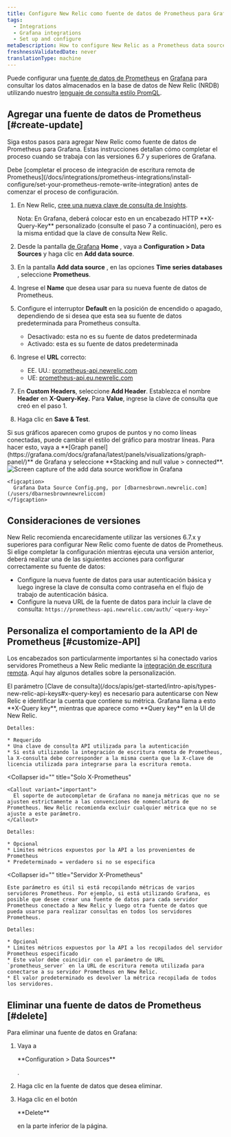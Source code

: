 ```yaml
---
title: Configure New Relic como fuente de datos de Prometheus para Grafana
tags:
  - Integrations
  - Grafana integrations
  - Set up and configure
metaDescription: How to configure New Relic as a Prometheus data source for Grafana
freshnessValidatedDate: never
translationType: machine
---
```


Puede configurar una [fuente de datos de Prometheus](https://grafana.com/docs/grafana/latest/features/datasources/prometheus/) en [Grafana](https://grafana.com/login) para consultar los datos almacenados en la base de datos de New Relic (NRDB) utilizando nuestro [lenguaje de consulta estilo PromQL](/docs/integrations/prometheus-integrations/view-query-data/supported-promql-features).

## Agregar una fuente de datos de Prometheus [#create-update]

Siga estos pasos para agregar New Relic como fuente de datos de Prometheus para Grafana. Estas instrucciones detallan cómo completar el proceso cuando se trabaja con las versiones 6.7 y superiores de Grafana.

<Callout variant="important">
  Debe [completar el proceso de integración de escritura remota de Prometheus](/docs/integrations/prometheus-integrations/install-configure/set-your-prometheus-remote-write-integration) antes de comenzar el proceso de configuración.
</Callout>

1. En New Relic, [cree una nueva clave de consulta de Insights](/docs/apis/intro-apis/new-relic-api-keys/#insights-query-key).

   <Callout variant="important">
     Nota: En Grafana, deberá colocar esto en un encabezado HTTP <DNT>**X-Query-Key**</DNT> personalizado (consulte el paso 7 a continuación), pero es la misma entidad que la clave de consulta New Relic.
   </Callout>

2. Desde la pantalla [de Grafana](https://grafana.com/login) <DNT>**Home**</DNT> , vaya a <DNT>**Configuration > Data Sources**</DNT> y haga clic en <DNT>**Add data source**</DNT>.

3. En la pantalla <DNT>**Add data source**</DNT> , en las opciones <DNT>**Time series databases**</DNT> , seleccione <DNT>**Prometheus**</DNT>.

4. Ingrese el <DNT>**Name**</DNT> que desea usar para su nueva fuente de datos de Prometheus.

5. Configure el interruptor <DNT>**Default**</DNT> en la posición de encendido o apagado, dependiendo de si desea que esta sea su fuente de datos predeterminada para Prometheus consulta.

   * Desactivado: esta no es su fuente de datos predeterminada
   * Activado: esta es su fuente de datos predeterminada

6. Ingrese el <DNT>**URL**</DNT> correcto:

   * EE. UU.: [prometheus-api.newrelic.com](https://prometheus-api.newrelic.com)
   * UE: [prometheus-api.eu.newrelic.com](https://prometheus-api.eu.newrelic.com)

7. En <DNT>**Custom Headers**</DNT>, seleccione <DNT>**Add Header**</DNT>. Establezca el nombre <DNT>**Header**</DNT> en <DNT>**X-Query-Key.**</DNT> Para <DNT>**Value**</DNT>, ingrese la clave de consulta que creó en el paso 1.

8. Haga clic en <DNT>**Save & Test**</DNT>.

<Callout variant="tip">
  Si sus gráficos aparecen como grupos de puntos y no como líneas conectadas, puede cambiar el estilo del gráfico para mostrar líneas. Para hacer esto, vaya a <DNT>**[Graph panel](https://grafana.com/docs/grafana/latest/panels/visualizations/graph-panel/)**</DNT> de Grafana y seleccione <DNT>**Stacking and null value > connected**</DNT>.
</Callout>

<CollapserGroup>
  <Collapser
    id=""
    title="Imagen de configuración de muestra"
  >
    <img
      title="Configure New Relic as a Prometheus data source for Grafana"
      alt="Screen capture of the add data source workflow in Grafana"
      src="/images/more-integrations_screenshot-crop_grafana-data-source-config.webp"
    />

    <figcaption>
      Grafana Data Source Config.png, por [dbarnesbrown.newrelic.com](/users/dbarnesbrownnewreliccom)
    </figcaption>
  </Collapser>
</CollapserGroup>

<InstallFeedback/>

## Consideraciones de versiones

New Relic recomienda encarecidamente utilizar las versiones 6.7.x y superiores para configurar New Relic como fuente de datos de Prometheus. Si elige completar la configuración mientras ejecuta una versión anterior, deberá realizar una de las siguientes acciones para configurar correctamente su fuente de datos:

* Configure la nueva fuente de datos para usar autenticación básica y luego ingrese la clave de consulta como contraseña en el flujo de trabajo de autenticación básica.
* Configure la nueva URL de la fuente de datos para incluir la clave de consulta: `` https://prometheus-api.newrelic.com/auth/`<query-key>` ``

## Personaliza el comportamiento de la API de Prometheus [#customize-API]

Los encabezados son particularmente importantes si ha conectado varios servidores Prometheus a New Relic mediante la [integración de escritura remota](/docs/integrations/prometheus-integrations/install-configure/set-your-prometheus-remote-write-integration). Aquí hay algunos detalles sobre la personalización.

<CollapserGroup>
  <Collapser
    id=""
    title="X-consulta (Clave de consulta)"
  >
    El parámetro [Clave de consulta](/docs/apis/get-started/intro-apis/types-new-relic-api-keys#x-query-key) es necesario para autenticarse con New Relic e identificar la cuenta que contiene su métrica. Grafana llama a esto <DNT>**X-Query key**</DNT>, mientras que aparece como <DNT>**Query key**</DNT> en la UI de New Relic.

    Detalles:

    * Requerido
    * Una clave de consulta API utilizada para la autenticación
    * Si está utilizando la integración de escritura remota de Prometheus, la X-consulta debe corresponder a la misma cuenta que la X-clave de licencia utilizada para integrarse para la escritura remota.
  </Collapser>

  <Collapser
    id=""
    title="Solo X-Prometheus"
  >
    <Callout variant="important">
      El soporte de autocompletar de Grafana no maneja métricas que no se ajusten estrictamente a las convenciones de nomenclatura de Prometheus. New Relic recomienda excluir cualquier métrica que no se ajuste a este parámetro.
    </Callout>

    Detalles:

    * Opcional
    * Límites métricos expuestos por la API a los provenientes de Prometheus
    * Predeterminado = verdadero si no se especifica
  </Collapser>

  <Collapser
    id=""
    title="Servidor X-Prometheus"
  >
    Este parámetro es útil si está recopilando métricas de varios servidores Prometheus. Por ejemplo, si está utilizando Grafana, es posible que desee crear una fuente de datos para cada servidor Prometheus conectado a New Relic y luego otra fuente de datos que pueda usarse para realizar consultas en todos los servidores Prometheus.

    Detalles:

    * Opcional
    * Límites métricos expuestos por la API a los recopilados del servidor Prometheus especificado
    * Este valor debe coincidir con el parámetro de URL `prometheus_server` en la URL de escritura remota utilizada para conectarse a su servidor Prometheus en New Relic.
    * El valor predeterminado es devolver la métrica recopilada de todos los servidores.
  </Collapser>
</CollapserGroup>

## Eliminar una fuente de datos de Prometheus [#delete]

Para eliminar una fuente de datos en Grafana:

1. Vaya a

   <DNT>
     **Configuration > Data Sources**
   </DNT>

   .

2. Haga clic en la fuente de datos que desea eliminar.

3. Haga clic en el botón

   <DNT>
     **Delete**
   </DNT>

   en la parte inferior de la página.
